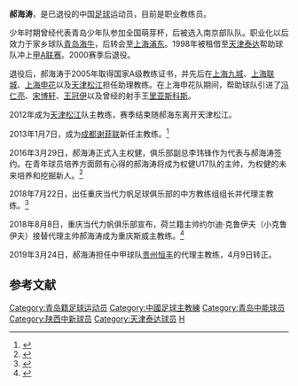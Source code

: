 {{Football player infobox
| playername = 郝海涛
| fullname = 郝海涛
| englishfullname = Hao Haitao
| countryofbirth = {{CHN}}
| cityofbirth = [[山东|山东]][[青岛|青岛]]
| dateofbirth = {{birth date and age|1968|12|3}}
| height = 
| position = 右后卫
| currentclub = [[贵州恒丰|贵州恒丰]]（主教练）
| youthyears = 
| youthclubs =
| years = 1994-1996年<br/>1997-2000年<br/>1998年
| clubs = [[青岛海牛|青岛海牛]]<br/>[[陕西中新|上海浦东]]<br/>→[[天津泰达|天津泰达]]''(租借)''
| caps(goals) =
| nationalyears =
| nationalteam =
| nationalcaps(goals) =
| manageryears = 2005年<br>2006年<br>2007-2010年<br>2011年<br>2012年<br>2013年<br>2016年<br>2018年<br>2018年<br>2019年
| managerclubs = [[上海九城|上海九城]]（助理教练）<br>[[上海联城足球俱乐部|上海联城]]（助理教练）<br>[[上海申花|上海申花]]（助理教练）<br>[[天津松江|天津松江]]（助理教练）<br>[[天津松江|天津松江]]<br>[[成都谢菲联|成都谢菲联]]<br>[[天津权健|天津权健]]（U17主教练）<br>[[重庆当代力帆|重庆当代力帆]]（中方教练组组长）<br>[[重庆当代力帆|重庆当代力帆]]（代理主教练）<br>[[贵州恒丰|贵州恒丰]]
|}}
'''郝海涛'''{{BD|1968年|12月3日|||H}}，是已退役的中国[[足球|足球]]运动员，目前是职业教练员。

少年时期曾经代表青岛少年队参加全国萌芽杯，后被选入南京部队队。职业化以后效力于家乡球队[[青岛海牛|青岛海牛]]，后转会至[[陕西中新|上海浦东]]。1998年被租借至[[天津泰达|天津泰达]]帮助球队冲上[[甲A联赛|甲A联赛]]。2000赛季后退役。

退役后，郝海涛于2005年取得国家A级教练证书，并先后在[[上海九城|上海九城]]、[[上海联城足球俱乐部|上海联城]]、[[上海申花|上海申花]]以及[[天津松江|天津松江]]担任助理教练。在上海申花队期间，帮助球队引进了[[冯仁亮|冯仁亮]]、[[宋博轩|宋博轩]]、[[王冠伊|王冠伊]]以及曾经的射手王[[杜维尔·里亚斯科斯|里亚斯科斯]]。

2012年成为[[天津松江|天津松江]]队主教练，赛季结束随郝海东离开天津松江。

2013年1月7日，成为[[成都谢菲联|成都谢菲联]]新任主教练。<ref>{{Cite web |url=http://cnsoccer.titan24.com/2013-01-07/289836.html |title=成都谢菲联召开发布会 郝海涛携教练组正式亮相 |access-date=2013-01-07 |archive-url=https://web.archive.org/web/20130109054654/http://cnsoccer.titan24.com/2013-01-07/289836.html |archive-date=2013-01-09 |dead-url=yes }}</ref>

2016年3月29日，郝海涛正式入主权健，俱乐部副总李玮锋作为代表与郝海涛签约。在青年球员培养方面颇有心得的郝海涛将成为权健U17队的主帅，为权健的未来培养和挖掘新人。<ref>{{Cite web |url=http://sports.sina.com.cn/china/b/2016-03-29/doc-ifxqswxn6518794.shtml |title=郝海涛任权健U17主帅 称加盟因为李玮锋邀请 |accessdate=2018-08-09 |archive-date=2018-08-09 |archive-url=https://web.archive.org/web/20180809215659/http://sports.sina.com.cn/china/b/2016-03-29/doc-ifxqswxn6518794.shtml |dead-url=no }}</ref>

2018年7月22日，出任重庆当代力帆足球俱乐部的中方教练组组长并代理主教练。<ref>{{Cite web |url=http://news.ifeng.com/a/20180722/59337081_0.shtml |title=重庆斯威官宣保罗·本托“下课” 郝海涛任代理主帅 |accessdate=2018-08-09 |archive-date=2018-08-09 |archive-url=https://web.archive.org/web/20180809215757/http://news.ifeng.com/a/20180722/59337081_0.shtml |dead-url=no }}</ref>

2018年8月8日，重庆当代力帆俱乐部宣布，荷兰籍主帅约尔迪·克鲁伊夫（小克鲁伊夫）接替代理主帅郝海涛成为重庆斯威主教练。<ref>{{Cite web |url=http://k.sina.com.cn/article_1784473157_6a5ce64502000oncl.html?cre=tianyi&mod=pcpager_spt&loc=4&r=9&doct=0&rfunc=2&tj=none&tr=9 |title=小克鲁伊夫出任重庆斯威主教练 |accessdate=2018-08-09 |archive-date=2018-08-09 |archive-url=https://web.archive.org/web/20180809215854/http://k.sina.com.cn/article_1784473157_6a5ce64502000oncl.html?cre=tianyi&mod=pcpager_spt&loc=4&r=9&doct=0&rfunc=2&tj=none&tr=9 |dead-url=no }}</ref>

2019年3月24日，郝海涛担任中甲球队[[贵州恒丰|贵州恒丰]]的代理主教练，4月9日转正。

==参考文献==
{{Reflist}}

{{1998年甲B分类名单天津}}
{{2012年中甲分类名单松江}}
{{2013年中甲分类名单成都}}
{{2018年中超分类名单力帆}}

{{DEFAULTSORT:HAO Haitao}}
[[Category:青岛籍足球运动员|Category:青岛籍足球运动员]]
[[Category:中國足球主教練|Category:中國足球主教練]]
[[Category:青岛中能球员|Category:青岛中能球员]]
[[Category:陕西中新球员|Category:陕西中新球员]]
[[Category:天津泰达球员|Category:天津泰达球员]]
[[Category:郝姓|H]]